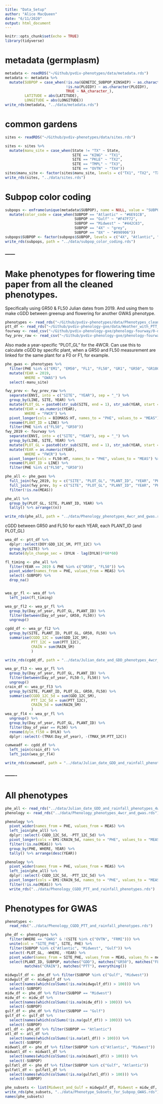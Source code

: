 ```yaml
---
title: "Data_Setup"
author: "Alice MacQueen"
date: "6/11/2020"
output: html_document
---
```


```r
knitr::opts_chunk$set(echo = TRUE)
library(tidyverse)
```

# metadata (germplasm)
```r
metadata <- readRDS("~/Github/pvdiv-phenotypes/data/metadata.rds")
metadata <- metadata %>%
  mutate(SUBPOP = case_when(!is.na(GENETIC_SUBPOP_KINSHIP) ~ as.character(GENETIC_SUBPOP_KINSHIP),
                            !is.na(PLOIDY) ~ as.character(PLOIDY),
                            TRUE ~ NA_character_),
         LATITUDE = abs(LATITUDE),
         LONGITUDE = abs(LONGITUDE))
write_rds(metadata, "../data/metadata.rds")
```

# common gardens
```r
sites <- readRDS("~/Github/pvdiv-phenotypes/data/sites.rds")

sites <- sites %>%
  mutate(manu_site = case_when(State != "TX" ~ State,
                               SITE == "KING" ~ "TX1",
                               SITE == "PKLE" ~ "TX2",
                               SITE == "TMPL" ~ "TX3",
                               SITE == "OVTN" ~ "TX4"))
sites$manu_site <- factor(sites$manu_site, levels = c("TX1", "TX2", "TX3", "TX4", "OK", "MO", "NE", "IL", "MI", "SD"))
write_rds(sites, "../data/sites.rds")
```

# Subpop color coding
```r
subpops <- enframe(unique(metadata$SUBPOP), name = NULL, value = "SUBPOP") %>%
  mutate(color_code = case_when(SUBPOP == "Atlantic" ~ "#6E91CB",
                                SUBPOP == "Gulf" ~ "#F47F72",    
                                SUBPOP == "Midwest" ~ "#442C83",
                                SUBPOP == "4X" ~ "grey", 
                                SUBPOP == "8X" ~ "#090906"))
subpops$SUBPOP <- factor(subpops$SUBPOP, levels = c("4X", "Atlantic", "Gulf", "Midwest", "8X"))
write_rds(subpops, path = "../data/subpop_color_coding.rds")
```

### ------
# Make phenotypes for flowering time paper from all the cleaned phenotypes.

Specifically using GR50 & FL50 Julian dates from 2019. And using them to make cGDD between greenup and flowering for another GWAS phenotype.
```r
phenotypes <- read_rds("~/Github/pvdiv-phenotypes/data/Phenotypes_cleaned.rds")
ptt_df <- read_rds("~/Github/pvdiv-phenology-gxe/data/Weather_with_PTT_2019.rds")
fourway <- read_csv("~/Github/pvdiv-phenology-gxe/phenology-fourway/0-data/Phenology_2019_Multiple_Environment.csv")
fwy_prev_raw <- read_csv("~/Github/pvdiv-phenology-gxe/phenology-fourway/0-data/Phenology_2016_2018.csv")
```

Also made a year-specific "PLOT_GL" for the 4WCR. Can use this to calculate cGDD by specific plant, when a GR50 and FL50 measurement are linked for the same plant for a F0 or F1, for example.
```r
phe_gwas <- phenotypes %>%
  filter(PHE %in% c("EM1", "EM50", "FL1", "FL50", "GR1", "GR50", "GR100")) %>%
  mutate(YEAR = 2019,
         WHERE = "GWAS") %>%
  select(-manu_site)

fwy_prev <- fwy_prev_raw %>%
  separate(ENVI, into = c("SITE", "YEAR"), sep = "_") %>%
  group_by(LINE, SITE, YEAR) %>%
  mutate(PLOT_GL = paste0(str_sub(SITE, end = 1), str_sub(YEAR, start =3, end = 4), "_", row_number())) %>%
  mutate(YEAR = as.numeric(YEAR),
         WHERE = "FWCR") %>%
  pivot_longer(cols = BIOMASS:HT, names_to = "PHE", values_to = "MEAS") %>%
  rename(PLANT_ID = LINE) %>%
  filter(PHE %in% c("FL50", "GR50"))
fwy_2019 <- fourway %>%
  separate(ENVI, into = c("SITE", "YEAR"), sep = "_") %>%
  group_by(LINE, SITE, YEAR) %>%
  mutate(PLOT_GL = paste0(str_sub(SITE, end = 1), str_sub(YEAR, start =3, end = 4), "_", row_number())) %>%
  mutate(YEAR = as.numeric(YEAR),
         WHERE = "FWCR") %>%
  pivot_longer(cols = FL50:HT, names_to = "PHE", values_to = "MEAS") %>%
  rename(PLANT_ID = LINE) %>%
  filter(PHE %in% c("FL50", "GR50"))

phe_all <- phe_gwas %>%
  full_join(fwy_2019, by = c("SITE", "PLOT_GL", "PLANT_ID", "YEAR", "PHE", "MEAS", "WHERE")) %>%
  full_join(fwy_prev, by = c("SITE", "PLOT_GL", "PLANT_ID", "YEAR", "PHE", "MEAS", "WHERE")) %>%
  filter(!is.na(MEAS))

phe_all %>%
  group_by(PLOT_GL, SITE, PLANT_ID, YEAR) %>%
  tally() %>% arrange((n))

write_rds(phe_all, path = "../data/Phenology_phenotypes_4wcr_and_gwas.rds")
```

cGDD between GR50 and FL50 for each YEAR, each PLANT_ID (and PLOT_GL)
```r
wea_df <- ptt_df %>%
  dplyr::select(DOY:GDD_12C_SM, PTT_12C) %>%
  group_by(SITE) %>%
  mutate(dyln_change_sec = (DYLN - lag(DYLN))*60*60)

fl_timing <- phe_all %>% 
  filter(YEAR == 2019 & PHE %in% c("GR50", "FL50")) %>%
  pivot_wider(names_from = PHE, values_from = MEAS) %>%
  select(-SUBPOP) %>%
  drop_na()


wea_gr_fl <- wea_df %>%
  left_join(fl_timing)

wea_gr_fl2 <- wea_gr_fl %>%
  group_by(Day_of_year, PLOT_GL, PLANT_ID) %>%
  filter(between(Day_of_year, GR50, FL50)) %>% 
  ungroup() 

cgdd_df <- wea_gr_fl2 %>%
  group_by(SITE, PLANT_ID, PLOT_GL, GR50, FL50) %>%
  summarise(CGDD_12C = sum(GDD_12C_SM),
            PTT_12C = sum(PTT_12C),
            CRAIN = sum(RAIN_SM)
            )

write_rds(cgdd_df, path = "../data/Julian_date_and_GDD_phenotypes_4wcr_and_gwas.rds")

wea_gr_fl3 <- wea_gr_fl %>%
  group_by(Day_of_year, PLOT_GL, PLANT_ID) %>%
  filter(between(Day_of_year, FL50-5, FL50)) %>% 
  ungroup() 
crain_df <- wea_gr_fl3 %>%
  group_by(SITE, PLANT_ID, PLOT_GL, GR50, FL50) %>%
  summarise(CGDD_12C_5d = sum(GDD_12C_SM),
            PTT_12C_5d = sum(PTT_12C),
            CRAIN_5d = sum(RAIN_SM)
            )
wea_gr_fl4 <- wea_gr_fl %>%
  ungroup() %>%
  group_by(Day_of_year, PLOT_GL, PLANT_ID) %>%
  filter(Day_of_year == FL50) %>% 
  rename(dyln_fl50 = DYLN) %>%
  dplyr::select(-(TMAX:Day_of_year), -(TMAX_SM:PTT_12C))

cumweadf <- cgdd_df %>%
  left_join(crain_df) %>%
  left_join(wea_gr_fl4)

write_rds(cumweadf, path = "../data/Julian_date_GDD_and_rainfall_phenotypes_4wcr_and_gwas.rds")
```
### -------

# All phenotypes
```r
phe_all <- read_rds("../data/Julian_date_GDD_and_rainfall_phenotypes_4wcr_and_gwas.rds")
phenology <- read_rds("../data/Phenology_phenotypes_4wcr_and_gwas.rds")
```

```r
phenology %>%
  pivot_wider(names_from = PHE, values_from = MEAS) %>%
  left_join(phe_all) %>%
  dplyr::select(-CGDD_12C_5d, -PTT_12C_5d) %>%
  pivot_longer(cols = EM1:CRAIN_5d, names_to = "PHE", values_to = "MEAS") %>%
  filter(!is.na(MEAS)) %>%
  group_by(PHE, WHERE, YEAR) %>%
  tally() %>% arrange(desc(YEAR))

phenology %>%
  pivot_wider(names_from = PHE, values_from = MEAS) %>%
  left_join(phe_all) %>%
  dplyr::select(-CGDD_12C_5d, -PTT_12C_5d) %>%
  pivot_longer(cols = EM1:CRAIN_5d, names_to = "PHE", values_to = "MEAS") %>%
  filter(!is.na(MEAS)) %>%
  write_rds("../data/Phenology_CGDD_PTT_and_rainfall_phenotypes.rds")
```

# Phenotypes for GWAS
```r
phenotypes <- 
  read_rds("../data/Phenology_CGDD_PTT_and_rainfall_phenotypes.rds")

phe_df <- phenotypes %>%
  filter(WHERE == "GWAS" & !(SITE %in% c("OVTN", "FRMI"))) %>%
  unite(col = "SITE_PHE", SITE, PHE) %>%
  filter(SUBPOP %in% c("Atlantic", "Midwest", "Gulf")) %>%
  select(-PLOT_GL, -WHERE, -YEAR) %>%
  pivot_wider(names_from = SITE_PHE, values_from = MEAS, values_fn = mean) %>%
  select(PLANT_ID, SUBPOP, matches("GDD"), matches("GR50"), matches("FL50"),
         matches("CRAIN"), matches("PTT"), everything())

midwgulf_df <- phe_df %>% filter(SUBPOP %in% c("Gulf", "Midwest")) 
midwgulf_df <- midwgulf_df %>%
  select(names(which(colSums(!is.na(midwgulf_df)) > 100))) %>%
  select(-SUBPOP)
midw_df <- phe_df %>% filter(SUBPOP == "Midwest") 
midw_df <- midw_df %>%
  select(names(which(colSums(!is.na(midw_df)) > 100))) %>%
  select(-SUBPOP)
gulf_df <- phe_df %>% filter(SUBPOP == "Gulf") 
gulf_df <- gulf_df %>%
  select(names(which(colSums(!is.na(gulf_df)) > 100))) %>%
  select(-SUBPOP)
atl_df <- phe_df %>% filter(SUBPOP == "Atlantic") 
atl_df <- atl_df %>%
  select(names(which(colSums(!is.na(atl_df)) > 100))) %>%
  select(-SUBPOP)
midwatl_df <- phe_df %>% filter(SUBPOP %in% c("Atlantic", "Midwest")) 
midwatl_df <- midwatl_df %>%
  select(names(which(colSums(!is.na(midwatl_df)) > 100))) %>%
  select(-SUBPOP)
gulfatl_df <- phe_df %>% filter(SUBPOP %in% c("Gulf", "Atlantic")) 
gulfatl_df <- gulfatl_df %>%
  select(names(which(colSums(!is.na(gulfatl_df)) > 100))) %>%
  select(-SUBPOP)

phe_subsets <- list(Midwest_and_Gulf = midwgulf_df, Midwest = midw_df, Gulf = gulf_df, Atlantic = atl_df, Midwest_and_Atlantic = midwatl_df, Gulf_and_Atlantic = gulfatl_df)
write_rds(phe_subsets, "../data/Phenotype_Subsets_for_Subpop_GWAS.rds")
names(phe_subsets)
```

